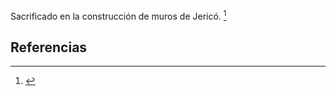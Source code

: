 Sacrificado en la construcción de muros de Jericó. <ref>{{lib|LU|89|6|6}}</ref> 

== Referencias ==

<references />
